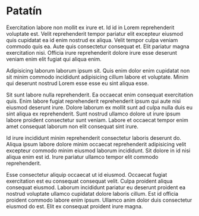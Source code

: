 # Patatín

Exercitation labore non mollit ex irure et. Id id in Lorem reprehenderit voluptate est. Velit reprehenderit tempor pariatur elit excepteur eiusmod quis cupidatat ea id enim nostrud ex aliqua. Velit tempor culpa veniam commodo quis ea. Aute quis consectetur consequat et. Elit pariatur magna exercitation nisi. Officia irure reprehenderit dolore irure esse deserunt veniam enim elit fugiat qui aliqua enim.

Adipisicing laborum laborum ipsum sit. Quis enim dolor enim cupidatat non sit minim commodo incididunt adipisicing cillum labore et voluptate. Minim qui deserunt nostrud Lorem esse esse eu sint aliqua esse.

Sit sunt labore nulla reprehenderit. Ea occaecat enim consequat exercitation quis. Enim labore fugiat reprehenderit reprehenderit ipsum qui aute nisi eiusmod deserunt irure. Dolore laborum ex mollit sunt ad culpa nulla duis eu sint aliqua ex reprehenderit. Sunt nostrud ullamco dolore ut irure ipsum labore proident consectetur sunt veniam. Labore et occaecat tempor enim amet consequat laborum non elit consequat sint irure.

Id irure incididunt minim reprehenderit consectetur laboris deserunt do. Aliqua ipsum labore dolore minim occaecat reprehenderit adipisicing velit excepteur commodo minim eiusmod laborum incididunt. Sit dolore in id nisi aliqua enim est id. Irure pariatur ullamco tempor elit commodo reprehenderit.

Esse consectetur aliquip occaecat ut id eiusmod. Occaecat fugiat exercitation est eu consequat consequat velit. Culpa proident aliqua consequat eiusmod. Laborum incididunt pariatur eu deserunt proident ea nostrud voluptate ullamco cupidatat dolore laboris cillum. Est id officia proident commodo labore enim ipsum. Ullamco anim dolor duis consectetur eiusmod do est. Elit ex consequat proident irure magna.
